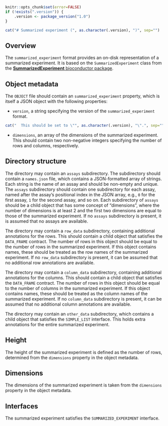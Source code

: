 ```r
knitr::opts_chunk$set(error=FALSE)
if (!exists(".version")) {
    .version <- package_version("1.0")
}
```

```r
cat("# Summarized experiment (", as.character(.version), ")", sep="")
```

## Overview

The `summarized_experiment` format provides an on-disk representation of a summarized experiment. 
It is based on the `SummarizedExperiment` class from the [**SummarizedExperiment** bioconductor package](https://bioconductor.org/packages/SummarizedExperiment).

## Object metadata

The `OBJECT` file should contain an `summarized_experiment` property, which is itself a JSON object with the following properties:

- `version`, a string specifying the version of the `summarized_experiment` format.
```r
cat("  This should be set to \"", as.character(.version), "\".", sep="")
```
- `dimensions`, an array of the dimensions of the summarized experiment.
  This should contain two non-negative integers specifying the number of rows and columns, respectively.

## Directory structure

The directory may contain an `assays` subdirectory.
The subdirectory should contain a `names.json` file, which contains a JSON-formatted array of strings.
Each string is the name of an assay and should be non-empty and unique.
The `assays` subdirectory should contain one subdirectory for each assay,
named after the assay's positional index in the JSON array, e.g., `0` for the first assay, `1` for the second assay, and so on.
Each subdirectory of `assays` should be a child object that has some concept of "dimensions",
where the number of dimensions is at least 2 and the first two dimensions are equal to those of the summarized experiment.
If no `assays` subdirectory is present, it is assumed that no assays are available.

The directory may contain a `row_data` subdirectory, containing additional annotations for the rows.
This should contain a child object that satisfies the `DATA_FRAME` contract.
The number of rows in this object should be equal to the number of rows in the summarized experiment.
If this object contains names, these should be treated as the row names of the summarized experiment.
If no `row_data` subdirectory is present, it can be assumed that no additional row annotations are available.

The directory may contain a `column_data` subdirectory, containing additional annotations for the columns. 
This should contain a child object that satisfies the `DATA_FRAME` contract.
The number of rows in this object should be equal to the number of columns in the summarized experiment.
If this object contains names, these should be treated as the column names of the summarized experiment.
If no `column_data` subdirectory is present, it can be assumed that no additional column annotations are available.

The directory may contain an `other_data` subdirectory, which contains a child object that satisfies the `SIMPLE_LIST` interface.
This holds extra annotations for the entire summarized experiment. 

## Height

The height of the summarized experiment is defined as the number of rows, determined from the `dimensions` property in the object metadata.

## Dimensions

The dimensions of the summarized experiment is taken from the `dimensions` property in the object metadata.

## Interfaces

The summarized experiment satisfies the `SUMMARIZED_EXPERIMENT` interface.
